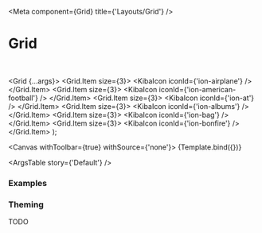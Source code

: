 

<Meta
  component={Grid}
  title={'Layouts/Grid'}
/>

# Grid

<br/>

  <Grid {...args}>
    <Grid.Item size={3}>
      <KibaIcon iconId={'ion-airplane'} />
    </Grid.Item>
    <Grid.Item size={3}>
      <KibaIcon iconId={'ion-american-football'} />
    </Grid.Item>
    <Grid.Item size={3}>
      <KibaIcon iconId={'ion-at'} />
    </Grid.Item>
    <Grid.Item size={3}>
      <KibaIcon iconId={'ion-albums'} />
    </Grid.Item>
    <Grid.Item size={3}>
      <KibaIcon iconId={'ion-bag'} />
    </Grid.Item>
    <Grid.Item size={3}>
      <KibaIcon iconId={'ion-bonfire'} />
    </Grid.Item>
  </Grid>
);

<Canvas withToolbar={true} withSource={'none'}>
  <Story name='Default' args={{}}>
    {Template.bind({})}
  </Story>
</Canvas>

<ArgsTable story={'Default'} />

### Examples

<Canvas>
  <Story name='All Different Sizes'>
    <Grid>
      <Grid.Item size={1}>
        <KibaIcon iconId={'ion-airplane'} />
      </Grid.Item>
      <Grid.Item size={2}>
        <KibaIcon iconId={'ion-american-football'} />
      </Grid.Item>
      <Grid.Item size={3}>
        <KibaIcon iconId={'ion-at'} />
      </Grid.Item>
      <Grid.Item size={4}>
        <KibaIcon iconId={'ion-albums'} />
      </Grid.Item>
      <Grid.Item size={5}>
        <KibaIcon iconId={'ion-bag'} />
      </Grid.Item>
      <Grid.Item size={6}>
        <KibaIcon iconId={'ion-bonfire'} />
      </Grid.Item>
    </Grid>
  </Story>
</Canvas>

<Canvas>
  <Story name='Gutter applied'>
    <Grid shouldAddGutters={true}>
      <Grid.Item size={1}>
        <KibaIcon iconId={'ion-airplane'} />
      </Grid.Item>
      <Grid.Item size={1}>
        <KibaIcon iconId={'ion-american-football'} />
      </Grid.Item>
      <Grid.Item size={1}>
        <KibaIcon iconId={'ion-at'} />
      </Grid.Item>
      <Grid.Item size={1}>
        <KibaIcon iconId={'ion-albums'} />
      </Grid.Item>
      <Grid.Item size={1}>
        <KibaIcon iconId={'ion-bag'} />
      </Grid.Item>
      <Grid.Item size={1}>
        <KibaIcon iconId={'ion-bonfire'} />
      </Grid.Item>
    </Grid>
  </Story>
</Canvas>

<Canvas>
  <Story name='Gutters'>
    <Grid shouldAddGutters={true} defaultGutter={PaddingSize.Wide}>
      <Grid.Item size={3}>
        <Box variant='card' isFullWidth={true}/>
      </Grid.Item>
      <Grid.Item size={3}>
        <Box variant='card' isFullWidth={true}/>
      </Grid.Item>
      <Grid.Item size={6}>
        <Box variant='card' isFullWidth={true}/>
      </Grid.Item>
    </Grid>
  </Story>
</Canvas>

### Theming

TODO
